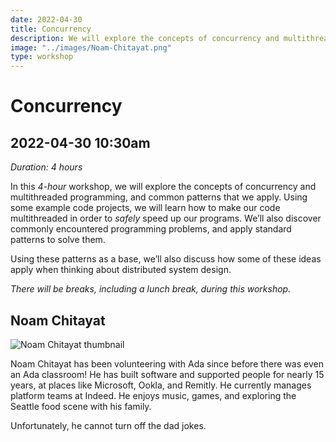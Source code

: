 ```yaml
---
date: 2022-04-30
title: Concurrency
description: We will explore the concepts of concurrency and multithreaded programming, and common patterns that we apply. Using some example code projects, we will learn how to make our code multithreaded in order to safely speed up our programs.
image: "../images/Noam-Chitayat.png"
type: workshop
---
```


# Concurrency

## 2022-04-30 10:30am

_Duration: 4 hours_

In this _4-hour_ workshop, we will explore the concepts of concurrency and multithreaded programming, and common patterns that we apply. Using some example code projects, we will learn how to make our code multithreaded in order to _safely_ speed up our programs. We’ll also discover commonly encountered programming problems, and apply standard patterns to solve them.

Using these patterns as a base, we’ll also discuss how some of these ideas apply when thinking about distributed system design.

_There will be breaks, including a lunch break, during this workshop._

## Noam Chitayat

![Noam Chitayat thumbnail](../images/Noam-Chitayat-thumbnail.png)

Noam Chitayat has been volunteering with Ada since before there was even an Ada classroom! He has built software and supported people for nearly 15 years, at places like Microsoft, Ookla, and Remitly. He currently manages platform teams at Indeed. He enjoys music, games, and exploring the Seattle food scene with his family.

Unfortunately, he cannot turn off the dad jokes.
